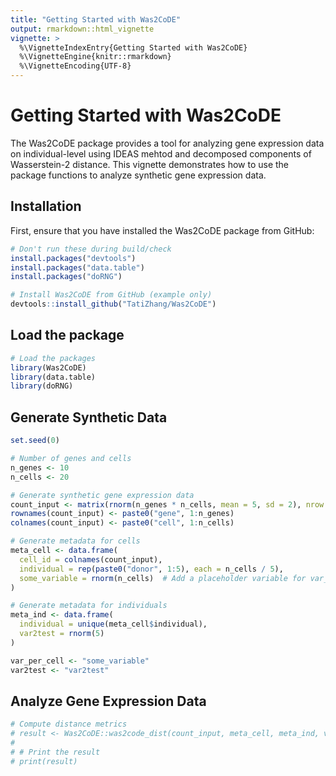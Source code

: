 ```yaml
---
title: "Getting Started with Was2CoDE"
output: rmarkdown::html_vignette
vignette: >
  %\VignetteIndexEntry{Getting Started with Was2CoDE}
  %\VignetteEngine{knitr::rmarkdown}
  %\VignetteEncoding{UTF-8}
---
```



# Getting Started with Was2CoDE

The Was2CoDE package provides a tool for analyzing gene expression data on individual-level using IDEAS mehtod and decomposed components of Wasserstein-2 distance. This vignette demonstrates how to use the package functions to analyze synthetic gene expression data.

## Installation

First, ensure that you have installed the Was2CoDE package from GitHub:

```r
# Don't run these during build/check
install.packages("devtools")
install.packages("data.table")
install.packages("doRNG")

# Install Was2CoDE from GitHub (example only)
devtools::install_github("TatiZhang/Was2CoDE")
```


## Load the package

```r
# Load the packages
library(Was2CoDE)
library(data.table)
library(doRNG)
```

## Generate Synthetic Data
```r
set.seed(0)

# Number of genes and cells
n_genes <- 10
n_cells <- 20

# Generate synthetic gene expression data
count_input <- matrix(rnorm(n_genes * n_cells, mean = 5, sd = 2), nrow = n_genes, ncol = n_cells)
rownames(count_input) <- paste0("gene", 1:n_genes)
colnames(count_input) <- paste0("cell", 1:n_cells)

# Generate metadata for cells
meta_cell <- data.frame(
  cell_id = colnames(count_input),
  individual = rep(paste0("donor", 1:5), each = n_cells / 5),
  some_variable = rnorm(n_cells)  # Add a placeholder variable for var_per_cell
)

# Generate metadata for individuals
meta_ind <- data.frame(
  individual = unique(meta_cell$individual),
  var2test = rnorm(5)
)

var_per_cell <- "some_variable"
var2test <- "var2test"

```

## Analyze Gene Expression Data
```r
# Compute distance metrics
# result <- Was2CoDE::was2code_dist(count_input, meta_cell, meta_ind, var_per_cell, var2test)
# 
# # Print the result
# print(result)

```


